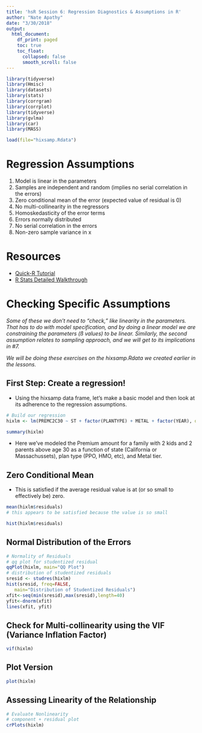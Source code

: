 ```yaml
---
title: 'hsR Session 6: Regression Diagnostics & Assumptions in R'
author: "Nate Apathy"
date: "3/30/2018"
output:
  html_document:
    df_print: paged
    toc: true
    toc_float:
      collapsed: false
      smooth_scroll: false
---
```


```r
library(tidyverse)
library(Hmisc)
library(datasets)
library(stats)
library(corrgram)
library(corrplot)
library(tidyverse)
library(gvlma)
library(car)
library(MASS)

load(file="hixsamp.Rdata")
```

# Regression Assumptions

1. Model is linear in the parameters
2. Samples are independent and random (implies no serial correlation in the errors)
3. Zero conditional mean of the error (expected value of residual is 0)
4. No multi-collinearity in the regressors
5. Homoskedasticity of the error terms
6. Errors normally distributed
7. No serial correlation in the errors
8. Non-zero sample variance in x

# Resources
- [Quick-R Tutorial](https://www.statmethods.net/stats/rdiagnostics.html)
- [R Stats Detailed Walkthrough](http://r-statistics.co/Assumptions-of-Linear-Regression.html)

# Checking Specific Assumptions
*Some of these we don't need to "check," like linearity in the parameters. That has to do with model specification, and by doing a linear model we are constraining the parameters (ß values) to be linear. Similarly, the second assumption relates to sampling approach, and we will get to its implications in #7.*

*We will be doing these exercises on the hixsamp.Rdata we created earlier in the lessons.*

## First Step: Create a regression!
- Using the hixsamp data frame, let's make a basic model and then look at its adherence to the regression assumptions.

```r
# Build our regression
hixlm <- lm(PREMC2C30 ~ ST + factor(PLANTYPE) + METAL + factor(YEAR), data = hixsamp)

summary(hixlm)
```
- Here we've modeled the Premium amount for a family with 2 kids and 2 parents above age 30 as a function of state (California or Massachussets), plan type (PPO, HMO, etc), and Metal tier.

## Zero Conditional Mean
- This is satisfied if the average residual value is at (or so small to effectively be) zero.

```r
mean(hixlm$residuals)
# this appears to be satisfied because the value is so small

hist(hixlm$residuals)
```

## Normal Distribution of the Errors 
```r
# Normality of Residuals
# qq plot for studentized residual
qqPlot(hixlm, main="QQ Plot")
# distribution of studentized residuals
sresid <- studres(hixlm)
hist(sresid, freq=FALSE, 
   main="Distribution of Studentized Residuals")
xfit<-seq(min(sresid),max(sresid),length=40) 
yfit<-dnorm(xfit) 
lines(xfit, yfit)
```

## Check for Multi-collinearity using the VIF (Variance Inflation Factor)
```r
vif(hixlm)
```


## Plot Version
```r
plot(hixlm)
```


## Assessing Linearity of the Relationship
```r
# Evaluate Nonlinearity
# component + residual plot 
crPlots(hixlm)
```


